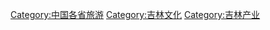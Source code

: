 {{Catnav|頁面分類|各種主題的頁面分類|依中国各省来作的分类|中国各省旅游}}
{{Catnav|頁面分類|...|旅游|各国旅游|中国旅游|中国各省旅游}}

[[Category:中国各省旅游|Category:中国各省旅游]]
[[Category:吉林文化|Category:吉林文化]]
[[Category:吉林产业|Category:吉林产业]]